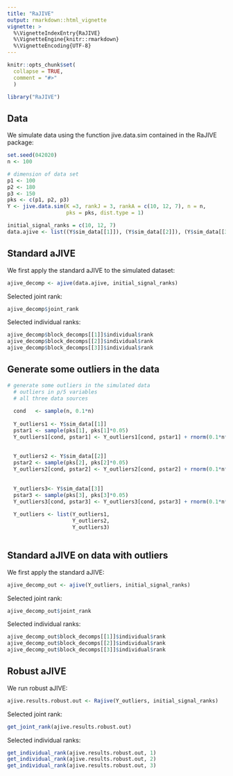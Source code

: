 ```yaml
---
title: "RaJIVE"
output: rmarkdown::html_vignette
vignette: >
  %\VignetteIndexEntry{RaJIVE}
  %\VignetteEngine{knitr::rmarkdown}
  %\VignetteEncoding{UTF-8}
---
```


```r
knitr::opts_chunk$set(
  collapse = TRUE,
  comment = "#>" 
  )
```

```r
library("RaJIVE")
```

## Data
We simulate data using the function jive.data.sim contained in the RaJIVE package: 

```r
set.seed(042020)
n <- 100

# dimension of data set 
p1 <- 100
p2 <- 180
p3 <- 150
pks <- c(p1, p2, p3)
Y <- jive.data.sim(K =3, rankJ = 3, rankA = c(10, 12, 7), n = n,
                   pks = pks, dist.type = 1)

initial_signal_ranks = c(10, 12, 7)
data.ajive <- list((Y$sim_data[[1]]), (Y$sim_data[[2]]), (Y$sim_data[[3]]))

```



## Standard aJIVE

We first apply the standard aJIVE to the simulated dataset: 

```r
ajive_decomp <- ajive(data.ajive, initial_signal_ranks)

```


Selected joint rank:
```r
ajive_decomp$joint_rank
```
Selected individual ranks: 
```r
ajive_decomp$block_decomps[[1]]$individual$rank
ajive_decomp$block_decomps[[2]]$individual$rank
ajive_decomp$block_decomps[[3]]$individual$rank
```


## Generate some outliers in the data

```r
# generate some outliers in the simulated data
  # outliers in p/5 variables 
  # all three data sources
   
  cond   <- sample(n, 0.1*n)
  
  Y_outliers1 <- Y$sim_data[[1]]
  pstar1 <- sample(pks[1], pks[1]*0.05)
  Y_outliers1[cond, pstar1] <- Y_outliers1[cond, pstar1] + rnorm(0.1*n*pstar1, 15 , 1)  
  
  
  Y_outliers2 <- Y$sim_data[[2]]
  pstar2 <- sample(pks[2], pks[2]*0.05)
  Y_outliers2[cond, pstar2] <- Y_outliers2[cond, pstar2] + rnorm(0.1*n*pstar2, 15 , 1)  
  
  
  Y_outliers3<- Y$sim_data[[3]]
  pstar3 <- sample(pks[3], pks[3]*0.05)
  Y_outliers3[cond, pstar3] <- Y_outliers3[cond, pstar3] + rnorm(0.1*n*pstar3, 15 , 1)  
  
  Y_outliers <- list(Y_outliers1, 
                     Y_outliers2, 
                     Y_outliers3)
  
```

## Standard aJIVE on data with outliers

We first apply the standard aJIVE: 

```r
ajive_decomp_out <- ajive(Y_outliers, initial_signal_ranks)

```



Selected joint rank:
```r
ajive_decomp_out$joint_rank
```
Selected individual ranks: 
```r
ajive_decomp_out$block_decomps[[1]]$individual$rank
ajive_decomp_out$block_decomps[[2]]$individual$rank
ajive_decomp_out$block_decomps[[3]]$individual$rank
```



## Robust aJIVE
We run robust aJIVE: 

```r
ajive.results.robust.out <- Rajive(Y_outliers, initial_signal_ranks)
```


Selected joint rank:
```r
get_joint_rank(ajive.results.robust.out)

```
Selected individual ranks: 
```r
get_individual_rank(ajive.results.robust.out, 1)
get_individual_rank(ajive.results.robust.out, 2)
get_individual_rank(ajive.results.robust.out, 3)

```

